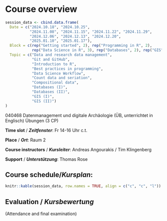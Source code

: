 # Course overview {.unnumbered}

```r
session_data <- cbind.data.frame(
  Date = c("2024.10.18", "2024.10.25", 
           "2024.11.08", "2024.11.15", "2024.11.22", "2024.11.29",
           "2024.12.06", "2024.12.13", "2024.12.20",
           "2025.01.10", "2025.01.17"),
  Block = c(rep("Getting started", 2), rep("Programming in R", 2), 
            rep("Data Science in R", 3), rep("Databases", 2), rep("GIS", 2)),
  Topic = c("Data and research data management",
            "Git and GitHub",
            "Introduction to R",
            "Best practices in programming",
            "Data Science Workflow",
            "Count data and seriation",
            "Compositional data",
            "Databases (I)",
            "Databases (II)",
            "GIS (I)",
            "GIS (II)")
)
```

040468 Datenmanagement und digitale Archäologie (ÜB, unterrichtet in Englisch) Übungen (3 CP)

**Time slot** / **_Zeitfenster_**: Fr 14-16 Uhr c.t.

**Place** / **_Ort_**: Raum 2

**Course instructors** / **_Kursleiter_**: Andreas Angourakis / Tim Klingenberg

**Support** / **_Unterstützung_**: Thomas Rose

## **Course schedule**/**_Kursplan_**:

```r
knitr::kable(session_data, row.names = TRUE, align = c("c", "c", "l"))
```

## **Evaluation** / **_Kursbewertung_**

(Attendance and final examination)
